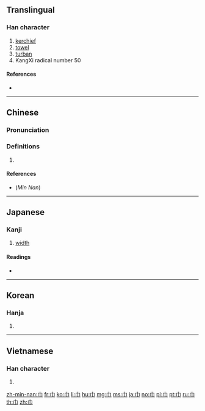 ==Translingual==
{{stroke order|type=animate}}
{{Han etyl}}

===Han character===
{{Han char|rn=50|rad=巾|as=00|sn=3|four=40227|canj=LB}}

# [[kerchief]]
# [[towel]]
# [[turban]]
# KangXi radical number 50

====References====
* {{Han ref|kx=0327.200|dkj=08771|dj=0632.090|hdz=10727.170|uh=5DFE|ud=24062|bh=A479|bd=42105}}

----

==Chinese==
{{zh-forms}}

===Pronunciation===
{{zh-pron
|m=jīn
|c=gan1
|h=pfs=kin, kiun
|mn=kin/kun
|mn_note=kin - Zhangzhou; kirn - Quanzhou; kun - Taipei
|w=
|mc=y
|oc=y
|ma=|ma2=
|cat=n
}}

===Definitions===
{{zh-hanzi}}

# {{rfdef|zh}}

====References====
* (''Min Nan'') {{thcwd|211|%E5%B7%BE}}

----

==Japanese==

===Kanji===
{{ja-kanji|grade=|rs=巾00}}

# [[width]]

====Readings====
* {{ja-readings|goon=[[こん]] (kon)|kanon=[[きん]] (kin)|kanyoon=[[こ]] (ko)|kun=[[ふきん]] (fukin), [[おおい]] (ooi), [[はば]] (haba)}}

----

==Korean==

===Hanja===
{{ko-hanja|hangeul=건|rv=geon|mr=kŏn}}

# {{defn|lang=ko|sort=巾00}}

----

==Vietnamese==

===Han character===
{{vi-hantu|[[cân]], [[khăn]], [[khân]]|rs=巾00}}

# {{defn|lang=vi|sort=巾00}}

[[Category:CJKV radicals| ]]

[[zh-min-nan:巾]]
[[fr:巾]]
[[ko:巾]]
[[li:巾]]
[[hu:巾]]
[[mg:巾]]
[[ms:巾]]
[[ja:巾]]
[[no:巾]]
[[pl:巾]]
[[pt:巾]]
[[ru:巾]]
[[th:巾]]
[[zh:巾]]